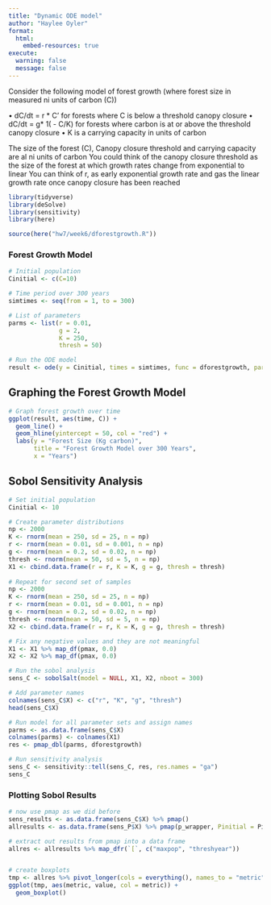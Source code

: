 ```yaml
---
title: "Dynamic ODE model"
author: "Haylee Oyler"
format: 
  html:
    embed-resources: true
execute:
  warning: false
  message: false
---
```


Consider the following model of forest growth (where forest size in measured ni units of carbon (C)) 

• dC/dt = r * C' for forests where C is below a threshold canopy closure
• dC/dt = g* 1( - C/K) for forests where carbon is at or above the threshold canopy closure
• K is a carrying capacity in units of carbon

The size of the forest (C), Canopy closure threshold and carrying capacity are al ni units of carbon You could think of the canopy closure threshold as the size of the forest at which growth rates change from exponential to linear You can think of r, as early exponential growth rate and gas the linear growth rate once canopy closure has been reached

```r
library(tidyverse)
library(deSolve)
library(sensitivity)
library(here)

source(here("hw7/week6/dforestgrowth.R"))
```


### Forest Growth Model

```r
# Initial population
Cinitial <- c(C=10)

# Time period over 300 years
simtimes <- seq(from = 1, to = 300)

# List of parameters
parms <- list(r = 0.01,
              g = 2,
              K = 250,
              thresh = 50)

# Run the ODE model
result <- ode(y = Cinitial, times = simtimes, func = dforestgrowth, parms = parms)
```

## Graphing the Forest Growth Model

```r
# Graph forest growth over time
ggplot(result, aes(time, C)) +
  geom_line() +
  geom_hline(yintercept = 50, col = "red") +
  labs(y = "Forest Size (Kg carbon)", 
       title = "Forest Growth Model over 300 Years",
       x = "Years")
```

## Sobol Sensitivity Analysis

```r
# Set initial population 
Cinitial <- 10

# Create parameter distributions
np <- 2000
K <- rnorm(mean = 250, sd = 25, n = np)
r <- rnorm(mean = 0.01, sd = 0.001, n = np)
g <- rnorm(mean = 0.2, sd = 0.02, n = np)
thresh <- rnorm(mean = 50, sd = 5, n = np)
X1 <- cbind.data.frame(r = r, K = K, g = g, thresh = thresh)
 
# Repeat for second set of samples
np <- 2000
K <- rnorm(mean = 250, sd = 25, n = np)
r <- rnorm(mean = 0.01, sd = 0.001, n = np)
g <- rnorm(mean = 0.2, sd = 0.02, n = np)
thresh <- rnorm(mean = 50, sd = 5, n = np)
X2 <- cbind.data.frame(r = r, K = K, g = g, thresh = thresh)

# Fix any negative values and they are not meaningful
X1 <- X1 %>% map_df(pmax, 0.0)
X2 <- X2 %>% map_df(pmax, 0.0)

# Run the sobol analysis
sens_C <- sobolSalt(model = NULL, X1, X2, nboot = 300)

# Add parameter names
colnames(sens_C$X) <- c("r", "K", "g", "thresh")
head(sens_C$X)
```

```r
# Run model for all parameter sets and assign names
parms <- as.data.frame(sens_C$X)
colnames(parms) <- colnames(X1)
res <- pmap_dbl(parms, dforestgrowth)

# Run sensitivity analysis
sens_C <- sensitivity::tell(sens_C, res, res.names = "ga")
sens_C
```

### Plotting Sobol Results

```r
# now use pmap as we did before
sens_results <- as.data.frame(sens_C$X) %>% pmap()
allresults <- as.data.frame(sens_P$X) %>% pmap(p_wrapper, Pinitial = Pinitial, simtimes = simtimes, odefunc = dpopgrowth, metricfunc = compute_metrics)

# extract out results from pmap into a data frame
allres <- allresults %>% map_dfr(`[`, c("maxpop", "threshyear"))


# create boxplots
tmp <- allres %>% pivot_longer(cols = everything(), names_to = "metric", values_to = "value")
ggplot(tmp, aes(metric, value, col = metric)) +
  geom_boxplot()
```

